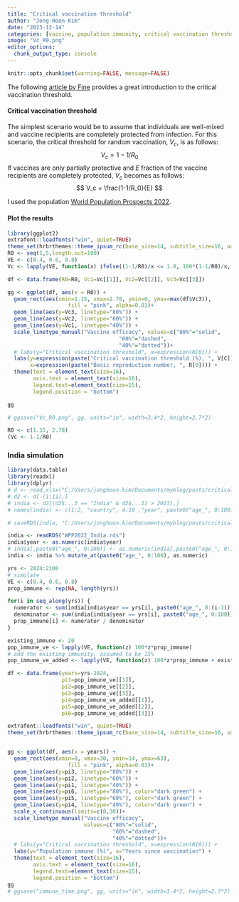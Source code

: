 ```yaml
---
title: "Critical vaccination threshold"
author: "Jong-Hoon Kim"
date: "2023-12-14"
categories: [vaccine, population immunity, critical vaccination threshold]
image: "Vc_R0.png"
editor_options: 
  chunk_output_type: console
---
```


```r
knitr::opts_chunk$set(warning=FALSE, message=FALSE) 
```

The following [article by Fine](https://academic.oup.com/cid/article/52/7/911/299077) provides a great introduction to the critical vaccination threshold.

#### Critical vaccination threshold

The simplest scenario would be to assume that individuals are well-mixed and vaccine recipients are completely protected from infection. For this scenario, the critical threshold for random vaccination, $V_c$, is as follows: $$
V_c = 1-1/R_0
$$ If vaccines are only partially protective and $E$ fraction of the vaccine recipients are completely protected, $V_c$ becomes as follows: $$
V_c = \frac{1-1/R_0}{E}
$$

I used the population [World Population Prospects 2022](https://population.un.org/wpp/Download/Standard/MostUsed/).

#### Plot the results

```r
library(ggplot2)
extrafont::loadfonts("win", quiet=TRUE)
theme_set(hrbrthemes::theme_ipsum_rc(base_size=14, subtitle_size=16, axis_title_size=12))
R0 <- seq(1,5,length.out=100)
VE <- c(0.4, 0.6, 0.8)
Vc <- lapply(VE, function(x) ifelse((1-1/R0)/x <= 1.0, 100*(1-1/R0)/x, NA))

df <- data.frame(R0=R0, Vc1=Vc[[1]], Vc2=Vc[[2]], Vc3=Vc[[3]])

gg <- ggplot(df, aes(x = R0)) +
  geom_rect(aes(xmin=1.15, xmax=2.78, ymin=0, ymax=max(df$Vc3)),
                   fill = "pink", alpha=0.01)+
  geom_line(aes(y=Vc3, linetype="80%")) +
  geom_line(aes(y=Vc2, linetype="60%")) +
  geom_line(aes(y=Vc1, linetype="40%")) +
  scale_linetype_manual("Vaccine efficacy", values=c("80%"="solid",
                                   "60%"="dashed", 
                                   "40%"="dotted"))+
  # labs(y="Critical vaccination threshold", x=expression(R[0])) +
  labs(y=expression(paste("Critical vaccination threshold (%), ", V[C])), 
       x=expression(paste("Basic reproduction number, ", R[0]))) +
  theme(text = element_text(size=16),
        axis.text = element_text(size=16),
        legend.text=element_text(size=15), 
        legend.position = "bottom")

gg

# ggsave("Vc_R0.png", gg, units="in", width=3.4*2, height=2.7*2)

```

```r
R0 <- c(1.15, 2.78)
(Vc <- 1-1/R0)
```

### India simulation

```r
library(data.table)
library(readxl)
library(dplyr)
# d <- read_xlsx("C:/Users/jonghoon.kim/Documents/myblog/posts/critical_vacc_threshold/WPP2022_POP_F01_1_POPULATION_SINGLE_AGE_BOTH_SEXES.xlsx", sheet= "Medium variant")
# d2 <- d[-(1:11),]
# india <- d2[(d2$...3 == "India" & d2$...11 > 2023),]
# names(india) <- c(1:2, "country", 4:10 ,"year", paste0("age_", 0:100))

# saveRDS(india, "C:/Users/jonghoon.kim/Documents/myblog/posts/critical_vacc_threshold/WPP2022_India.rds")

india <- readRDS("WPP2022_India.rds")
india$year <- as.numeric(india$year)
# india[,paste0("age_", 0:100)] <- as.numeric(india[,paste0("age_", 0:100)])
india <- india %>% mutate_at(paste0("age_", 0:100), as.numeric)

yrs <- 2024:2100
# simulate
VE <- c(0.4, 0.6, 0.8)
prop_immune <- rep(NA, length(yrs))

for(i in seq_along(yrs)) {
  numerator <- sum(india[india$year == yrs[i], paste0("age_", 0:(i-1))])
  denominator <- sum(india[india$year == yrs[i], paste0("age_", 0:100)])
  prop_immune[i] <- numerator / denominator
} 

existing_immune <- 20
pop_immune_ve <- lapply(VE, function(z) 100*z*prop_immune)
# add the existing immunity, assumed to be 15%
pop_immune_ve_added <- lapply(VE, function(z) 100*z*prop_immune + existing_immune)

df <- data.frame(years=yrs-2024, 
                 pi1=pop_immune_ve[[1]], 
                 pi2=pop_immune_ve[[2]], 
                 pi3=pop_immune_ve[[3]], 
                 pi4=pop_immune_ve_added[[1]], 
                 pi5=pop_immune_ve_added[[2]], 
                 pi6=pop_immune_ve_added[[3]])

extrafont::loadfonts("win", quiet=TRUE)
theme_set(hrbrthemes::theme_ipsum_rc(base_size=14, subtitle_size=16, axis_title_size=12))


gg <- ggplot(df, aes(x = years)) +
  geom_rect(aes(xmin=0, xmax=30, ymin=14, ymax=63),
                   fill = "pink", alpha=0.01)+
  geom_line(aes(y=pi3, linetype="80%")) +
  geom_line(aes(y=pi2, linetype="60%")) +
  geom_line(aes(y=pi1, linetype="40%")) +
  geom_line(aes(y=pi6, linetype="80%"), color="dark green") +
  geom_line(aes(y=pi5, linetype="60%"), color="dark green") +
  geom_line(aes(y=pi4, linetype="40%"), color="dark green") +
  scale_x_continuous(limits=c(0,30))+
  scale_linetype_manual("Vaccine efficacy", 
                        values=c("80%"="solid",
                                 "60%"="dashed", 
                                 "40%"="dotted"))+
  # labs(y="Critical vaccination threshold", x=expression(R[0])) +
  labs(y="Population immune (%)", x="Years since vaccination") +
  theme(text = element_text(size=16),
        axis.text = element_text(size=16),
        legend.text=element_text(size=15), 
        legend.position = "bottom")
gg
# ggsave("immune_time.png", gg, units="in", width=3.4*2, height=2.7*2)
```
